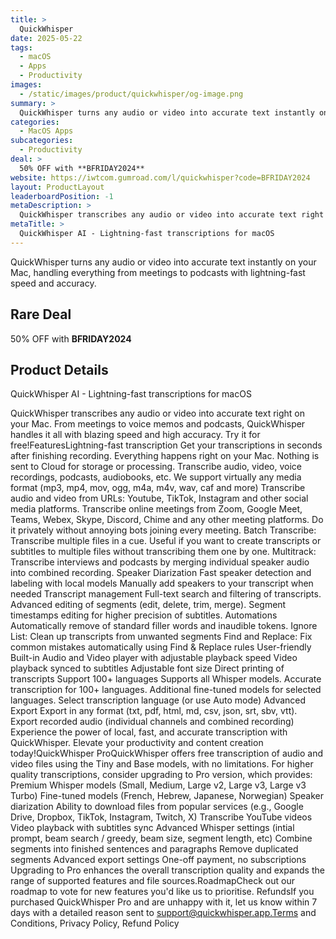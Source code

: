 ```yaml
---
title: >
  QuickWhisper
date: 2025-05-22
tags:
  - macOS
  - Apps
  - Productivity
images:
  - /static/images/product/quickwhisper/og-image.png
summary: >
  QuickWhisper turns any audio or video into accurate text instantly on your Mac, handling everything from meetings to podcasts with lightning-fast speed and accuracy.
categories:
  - MacOS Apps
subcategories:
  - Productivity
deal: >
  50% OFF with **BFRIDAY2024**
website: https://iwtcom.gumroad.com/l/quickwhisper?code=BFRIDAY2024
layout: ProductLayout
leaderboardPosition: -1
metaDescription: >
  QuickWhisper transcribes any audio or video into accurate text right on your Mac. From meetings to voice memos and podcasts, QuickWhisper handles it all with blazing speed and high accuracy. Try it for free!FeaturesLightning-fast transcription Get your transcriptions in seconds after finishing recording. Everything happens right on your Mac. Nothing is sent to Cloud for storage or processing. Transcribe audio, video, voice recordings, podcasts, audiobooks, etc. We support virtually any media format (mp3, mp4, mov, ogg, m4a, m4v, wav, caf and more) Transcribe audio and video from URLs: Youtube, TikTok, Instagram and other social media platforms. Transcribe online meetings from Zoom, Google Meet, Teams, Webex, Skype, Discord, Chime and any other meeting platforms. Do it privately without annoying bots joining every meeting. Batch Transcribe: Transcribe multiple files in a cue. Useful if you want to create transcripts or subtitles to multiple files without transcribing them one by one. Multitrack: Transcribe interviews and podcasts by merging individual speaker audio into combined recording. Speaker Diarization Fast speaker detection and labeling with local models Manually add speakers to your transcript when needed Transcript management Full-text search and filtering of transcripts. Advanced editing of segments (edit, delete, trim, merge). Segment timestamps editing for higher precision of subtitles. Automations Automatically remove of standard filler words and inaudible tokens. Ignore List: Clean up transcripts from unwanted segments Find and Replace: Fix common mistakes automatically using Find &amp; Replace rules User-friendly Built-in Audio and Video player with adjustable playback speed Video playback synced to subtitles Adjustable font size Direct printing of transcripts Support 100+ languages Supports all Whisper models. Accurate transcription for 100+ languages. Additional fine-tuned models for selected languages. Select transcription language (or use Auto mode) Advanced Export Export in any format (txt, pdf, html, md, csv, json, srt, sbv, vtt). Export recorded audio (individual channels and combined recording) Experience the power of local, fast, and accurate transcription with QuickWhisper. Elevate your productivity and content creation today!QuickWhisper ProQuickWhisper offers free transcription of audio and video files using the Tiny and Base models, with no limitations. For higher quality transcriptions, consider upgrading to Pro version, which provides: Premium Whisper models (Small, Medium, Large v2, Large v3, Large v3 Turbo) Fine-tuned models (French, Hebrew, Japanese, Norwegian) Speaker diarization Ability to download files from popular services (e.g., Google Drive, Dropbox, TikTok, Instagram, Twitch, X) Transcribe YouTube videos Video playback with subtitles sync Advanced Whisper settings (intial prompt, beam search / greedy, beam size, segment length, etc) Combine segments into finished sentences and paragraphs Remove duplicated segments Advanced export settings One-off payment, no subscriptions Upgrading to Pro enhances the overall transcription quality and expands the range of supported features and file sources.RoadmapCheck out our roadmap to vote for new features you'd like us to prioritise. RefundsIf you purchased QuickWhisper Pro and are unhappy with it, let us know within 7 days with a detailed reason sent to support@quickwhisper.app.Terms and Conditions, Privacy Policy, Refund Policy
metaTitle: >
  QuickWhisper AI - Lightning-fast transcriptions for macOS
---
```

QuickWhisper turns any audio or video into accurate text instantly on your Mac, handling everything from meetings to podcasts with lightning-fast speed and accuracy.

## Rare Deal

50% OFF with **BFRIDAY2024**

## Product Details

QuickWhisper AI - Lightning-fast transcriptions for macOS

QuickWhisper transcribes any audio or video into accurate text right on your Mac. From meetings to voice memos and podcasts, QuickWhisper handles it all with blazing speed and high accuracy. Try it for free!FeaturesLightning-fast transcription Get your transcriptions in seconds after finishing recording. Everything happens right on your Mac. Nothing is sent to Cloud for storage or processing. Transcribe audio, video, voice recordings, podcasts, audiobooks, etc. We support virtually any media format (mp3, mp4, mov, ogg, m4a, m4v, wav, caf and more) Transcribe audio and video from URLs: Youtube, TikTok, Instagram and other social media platforms. Transcribe online meetings from Zoom, Google Meet, Teams, Webex, Skype, Discord, Chime and any other meeting platforms. Do it privately without annoying bots joining every meeting. Batch Transcribe: Transcribe multiple files in a cue. Useful if you want to create transcripts or subtitles to multiple files without transcribing them one by one. Multitrack: Transcribe interviews and podcasts by merging individual speaker audio into combined recording. Speaker Diarization Fast speaker detection and labeling with local models Manually add speakers to your transcript when needed Transcript management Full-text search and filtering of transcripts. Advanced editing of segments (edit, delete, trim, merge). Segment timestamps editing for higher precision of subtitles. Automations Automatically remove of standard filler words and inaudible tokens. Ignore List: Clean up transcripts from unwanted segments Find and Replace: Fix common mistakes automatically using Find &amp; Replace rules User-friendly Built-in Audio and Video player with adjustable playback speed Video playback synced to subtitles Adjustable font size Direct printing of transcripts Support 100+ languages Supports all Whisper models. Accurate transcription for 100+ languages. Additional fine-tuned models for selected languages. Select transcription language (or use Auto mode) Advanced Export Export in any format (txt, pdf, html, md, csv, json, srt, sbv, vtt). Export recorded audio (individual channels and combined recording) Experience the power of local, fast, and accurate transcription with QuickWhisper. Elevate your productivity and content creation today!QuickWhisper ProQuickWhisper offers free transcription of audio and video files using the Tiny and Base models, with no limitations. For higher quality transcriptions, consider upgrading to Pro version, which provides: Premium Whisper models (Small, Medium, Large v2, Large v3, Large v3 Turbo) Fine-tuned models (French, Hebrew, Japanese, Norwegian) Speaker diarization Ability to download files from popular services (e.g., Google Drive, Dropbox, TikTok, Instagram, Twitch, X) Transcribe YouTube videos Video playback with subtitles sync Advanced Whisper settings (intial prompt, beam search / greedy, beam size, segment length, etc) Combine segments into finished sentences and paragraphs Remove duplicated segments Advanced export settings One-off payment, no subscriptions Upgrading to Pro enhances the overall transcription quality and expands the range of supported features and file sources.RoadmapCheck out our roadmap to vote for new features you'd like us to prioritise. RefundsIf you purchased QuickWhisper Pro and are unhappy with it, let us know within 7 days with a detailed reason sent to support@quickwhisper.app.Terms and Conditions, Privacy Policy, Refund Policy
